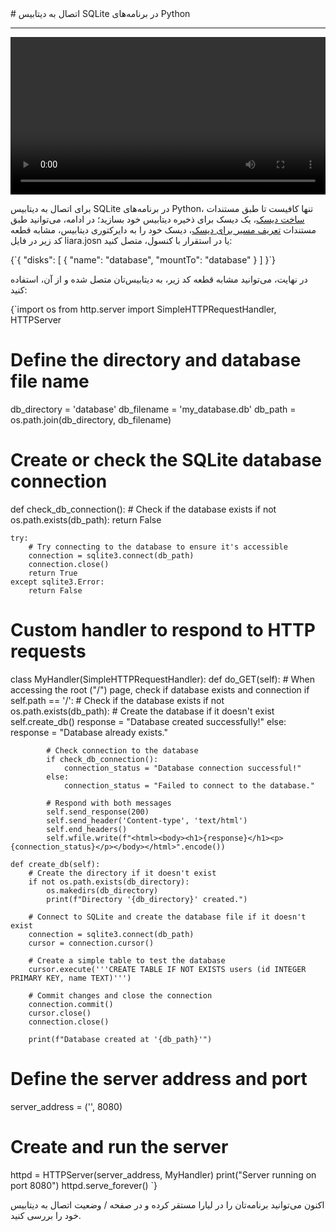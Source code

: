 

<Layout>
<Head>
<title>مستندات اتصال به دیتابیس‌ SQLite در Python - لیارا</title>

<meta property="og:title" content="مستندات خدمات رایانش ابری لیارا" />
<meta property="og:description" content="مستندات مربوط به اتصال به دیتابیس SQLite در پلتفرم Python در لیارا"  />
<meta property="og:image" content="https://files.liara.ir/liara/logos/liara-poster.jpg" />
</Head>
# اتصال به دیتابیس SQLite در برنامه‌های Python
<hr className="mb-2" />

<div className="h-2" />
    <video
    src="https://files.liara.ir/liara/python/python-sqlite.mp4"
    controls="controls"
    className="block w-full"
    width="100%"
    ></video>
<div className="h-2" />

برای اتصال به دیتابیس SQLite در برنامه‌های Python،
تنها کافیست تا 
طبق مستندات <a href="/paas/disks/create" className="text-[#2196f3] ">ساخت دیسک</a>، یک دیسک برای ذخیره دیتابیس خود بسازید؛ در ادامه، می‌توانید طبق مستندات <a href="/paas/disks/route" className="text-[#2196f3] ">تعریف مسیر برای دیسک</a>، دیسک‌ خود را به دایرکتوری دیتابیس، مشابه قطعه کد زیر در فایل <Important>liara.josn</Important> یا در استقرار با کنسول، متصل کنید: 


<div className="h-2" />
    <div dir='ltr'>
    <Highlight className="json">
        {`{
    "disks": [
        {
            "name": "database",
            "mountTo": "database"
        }
    ]
}`}
    </Highlight>
    </div>
<div className="h-2" />

در نهایت، می‌توانید مشابه قطعه کد زیر، به دیتابیس‌تان متصل شده و از آن، استفاده کنید: 

<div className="h-2" />
    <div dir='ltr'>
    <Highlight className="python">
        {`import os
from http.server import SimpleHTTPRequestHandler, HTTPServer

# Define the directory and database file name
db_directory = 'database'
db_filename = 'my_database.db'
db_path = os.path.join(db_directory, db_filename)

# Create or check the SQLite database connection
def check_db_connection():
    # Check if the database exists
    if not os.path.exists(db_path):
        return False
    
    try:
        # Try connecting to the database to ensure it's accessible
        connection = sqlite3.connect(db_path)
        connection.close()
        return True
    except sqlite3.Error:
        return False

# Custom handler to respond to HTTP requests
class MyHandler(SimpleHTTPRequestHandler):
    def do_GET(self):
        # When accessing the root ("/") page, check if database exists and connection
        if self.path == '/':
            # Check if the database exists
            if not os.path.exists(db_path):
                # Create the database if it doesn't exist
                self.create_db()
                response = "Database created successfully!"
            else:
                response = "Database already exists."
            
            # Check connection to the database
            if check_db_connection():
                connection_status = "Database connection successful!"
            else:
                connection_status = "Failed to connect to the database."
            
            # Respond with both messages
            self.send_response(200)
            self.send_header('Content-type', 'text/html')
            self.end_headers()
            self.wfile.write(f"<html><body><h1>{response}</h1><p>{connection_status}</p></body></html>".encode())

    def create_db(self):
        # Create the directory if it doesn't exist
        if not os.path.exists(db_directory):
            os.makedirs(db_directory)
            print(f"Directory '{db_directory}' created.")
        
        # Connect to SQLite and create the database file if it doesn't exist
        connection = sqlite3.connect(db_path)
        cursor = connection.cursor()
        
        # Create a simple table to test the database
        cursor.execute('''CREATE TABLE IF NOT EXISTS users (id INTEGER PRIMARY KEY, name TEXT)''')
        
        # Commit changes and close the connection
        connection.commit()
        cursor.close()
        connection.close()
        
        print(f"Database created at '{db_path}'")

# Define the server address and port
server_address = ('', 8080)

# Create and run the server
httpd = HTTPServer(server_address, MyHandler)
print("Server running on port 8080")
httpd.serve_forever()
`}
    </Highlight>
    </div>
<div className="h-2" />

اکنون می‌توانید برنامه‌تان را در لیارا مستقر کرده و در صفحه <Important>/</Important> وضعیت اتصال به دیتابیس خود را بررسی کنید.

</Layout>